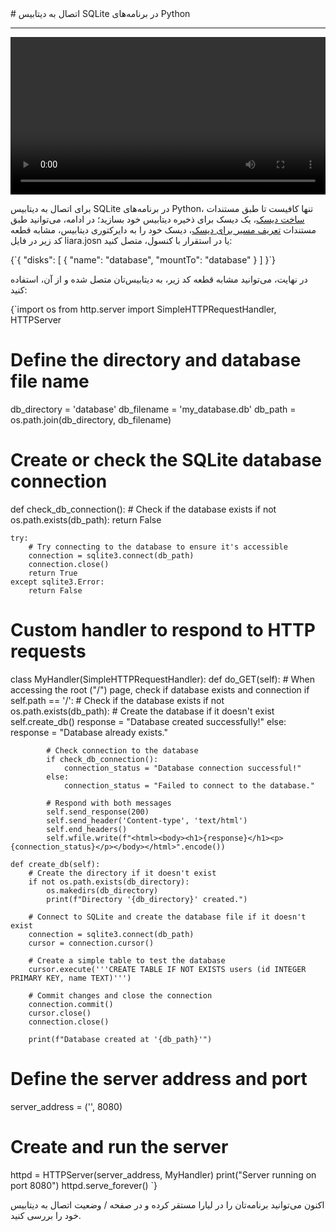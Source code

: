 

<Layout>
<Head>
<title>مستندات اتصال به دیتابیس‌ SQLite در Python - لیارا</title>

<meta property="og:title" content="مستندات خدمات رایانش ابری لیارا" />
<meta property="og:description" content="مستندات مربوط به اتصال به دیتابیس SQLite در پلتفرم Python در لیارا"  />
<meta property="og:image" content="https://files.liara.ir/liara/logos/liara-poster.jpg" />
</Head>
# اتصال به دیتابیس SQLite در برنامه‌های Python
<hr className="mb-2" />

<div className="h-2" />
    <video
    src="https://files.liara.ir/liara/python/python-sqlite.mp4"
    controls="controls"
    className="block w-full"
    width="100%"
    ></video>
<div className="h-2" />

برای اتصال به دیتابیس SQLite در برنامه‌های Python،
تنها کافیست تا 
طبق مستندات <a href="/paas/disks/create" className="text-[#2196f3] ">ساخت دیسک</a>، یک دیسک برای ذخیره دیتابیس خود بسازید؛ در ادامه، می‌توانید طبق مستندات <a href="/paas/disks/route" className="text-[#2196f3] ">تعریف مسیر برای دیسک</a>، دیسک‌ خود را به دایرکتوری دیتابیس، مشابه قطعه کد زیر در فایل <Important>liara.josn</Important> یا در استقرار با کنسول، متصل کنید: 


<div className="h-2" />
    <div dir='ltr'>
    <Highlight className="json">
        {`{
    "disks": [
        {
            "name": "database",
            "mountTo": "database"
        }
    ]
}`}
    </Highlight>
    </div>
<div className="h-2" />

در نهایت، می‌توانید مشابه قطعه کد زیر، به دیتابیس‌تان متصل شده و از آن، استفاده کنید: 

<div className="h-2" />
    <div dir='ltr'>
    <Highlight className="python">
        {`import os
from http.server import SimpleHTTPRequestHandler, HTTPServer

# Define the directory and database file name
db_directory = 'database'
db_filename = 'my_database.db'
db_path = os.path.join(db_directory, db_filename)

# Create or check the SQLite database connection
def check_db_connection():
    # Check if the database exists
    if not os.path.exists(db_path):
        return False
    
    try:
        # Try connecting to the database to ensure it's accessible
        connection = sqlite3.connect(db_path)
        connection.close()
        return True
    except sqlite3.Error:
        return False

# Custom handler to respond to HTTP requests
class MyHandler(SimpleHTTPRequestHandler):
    def do_GET(self):
        # When accessing the root ("/") page, check if database exists and connection
        if self.path == '/':
            # Check if the database exists
            if not os.path.exists(db_path):
                # Create the database if it doesn't exist
                self.create_db()
                response = "Database created successfully!"
            else:
                response = "Database already exists."
            
            # Check connection to the database
            if check_db_connection():
                connection_status = "Database connection successful!"
            else:
                connection_status = "Failed to connect to the database."
            
            # Respond with both messages
            self.send_response(200)
            self.send_header('Content-type', 'text/html')
            self.end_headers()
            self.wfile.write(f"<html><body><h1>{response}</h1><p>{connection_status}</p></body></html>".encode())

    def create_db(self):
        # Create the directory if it doesn't exist
        if not os.path.exists(db_directory):
            os.makedirs(db_directory)
            print(f"Directory '{db_directory}' created.")
        
        # Connect to SQLite and create the database file if it doesn't exist
        connection = sqlite3.connect(db_path)
        cursor = connection.cursor()
        
        # Create a simple table to test the database
        cursor.execute('''CREATE TABLE IF NOT EXISTS users (id INTEGER PRIMARY KEY, name TEXT)''')
        
        # Commit changes and close the connection
        connection.commit()
        cursor.close()
        connection.close()
        
        print(f"Database created at '{db_path}'")

# Define the server address and port
server_address = ('', 8080)

# Create and run the server
httpd = HTTPServer(server_address, MyHandler)
print("Server running on port 8080")
httpd.serve_forever()
`}
    </Highlight>
    </div>
<div className="h-2" />

اکنون می‌توانید برنامه‌تان را در لیارا مستقر کرده و در صفحه <Important>/</Important> وضعیت اتصال به دیتابیس خود را بررسی کنید.

</Layout>